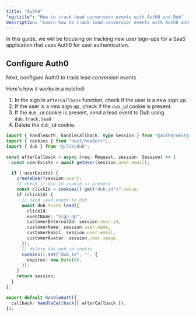 ```yaml
---
title: "Auth0"
"og:title": "How to track lead conversion events with Auth0 and Dub"
description: "Learn how to track lead conversion events with Auth0 and Dub"
---
```



<LeadsIntro />

In this guide, we will be focusing on tracking new user sign-ups for a SaaS application that uses Auth0 for user authentication.

<LeadsPrerequisites />

## Configure Auth0

Next, configure Auth0 to track lead conversion events.

Here's how it works in a nutshell:

1. In the sign in `afterCallback` function, check if the user is a new sign up.
2. If the user is a new sign up, check if the `dub_id` cookie is present.
3. If the `dub_id` cookie is present, send a lead event to Dub using `dub.track.lead`
4. Delete the `dub_id` cookie.

```typescript app/api/auth/[auth0]/route.js
import { handleAuth, handleCallback, type Session } from "@auth0/nextjs-auth0";
import { cookies } from "next/headers";
import { dub } from "@/lib/dub";

const afterCallback = async (req: Request, session: Session) => {
  const userExists = await getUser(session.user.email);

  if (!userExists) {
    createUser(session.user);
    // check if dub_id cookie is present
    const clickId = cookies().get("dub_id")?.value;
    if (clickId) {
      // send lead event to Dub
      await dub.track.lead({
        clickId,
        eventName: "Sign Up",
        customerExternalId: session.user.id,
        customerName: session.user.name,
        customerEmail: session.user.email,
        customerAvatar: session.user.image,
      });
      // delete the dub_id cookie
      cookies().set("dub_id", "", {
        expires: new Date(0),
      });
    }
    return session;
  }
};

export default handleAuth({
  callback: handleCallback({ afterCallback }),
});
```

<LeadsAttributes />

<LeadsOutro />
